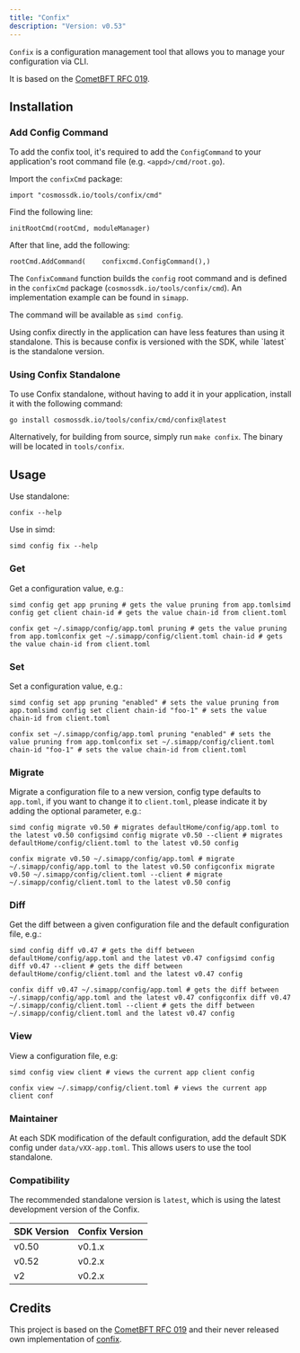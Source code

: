 ```yaml
---
title: "Confix"
description: "Version: v0.53"
---
```


`Confix` is a configuration management tool that allows you to manage your configuration via CLI.

It is based on the [CometBFT RFC 019](https://github.com/cometbft/cometbft/blob/5013bc3f4a6d64dcc2bf02ccc002ebc9881c62e4/docs/rfc/rfc-019-config-version.md).

## Installation[​](#installation "Direct link to Installation")

### Add Config Command[​](#add-config-command "Direct link to Add Config Command")

To add the confix tool, it's required to add the `ConfigCommand` to your application's root command file (e.g. `<appd>/cmd/root.go`).

Import the `confixCmd` package:

```
import "cosmossdk.io/tools/confix/cmd"
```

Find the following line:

```
initRootCmd(rootCmd, moduleManager)
```

After that line, add the following:

```
rootCmd.AddCommand(    confixcmd.ConfigCommand(),)
```

The `ConfixCommand` function builds the `config` root command and is defined in the `confixCmd` package (`cosmossdk.io/tools/confix/cmd`). An implementation example can be found in `simapp`.

The command will be available as `simd config`.

<Check>
  Using confix directly in the application can have less features than using it standalone. This is because confix is versioned with the SDK, while `latest` is the standalone version.
</Check>

### Using Confix Standalone[​](#using-confix-standalone "Direct link to Using Confix Standalone")

To use Confix standalone, without having to add it in your application, install it with the following command:

```
go install cosmossdk.io/tools/confix/cmd/confix@latest
```

Alternatively, for building from source, simply run `make confix`. The binary will be located in `tools/confix`.

## Usage[​](#usage "Direct link to Usage")

Use standalone:

```
confix --help
```

Use in simd:

```
simd config fix --help
```

### Get[​](#get "Direct link to Get")

Get a configuration value, e.g.:

```
simd config get app pruning # gets the value pruning from app.tomlsimd config get client chain-id # gets the value chain-id from client.toml
```

```
confix get ~/.simapp/config/app.toml pruning # gets the value pruning from app.tomlconfix get ~/.simapp/config/client.toml chain-id # gets the value chain-id from client.toml
```

### Set[​](#set "Direct link to Set")

Set a configuration value, e.g.:

```
simd config set app pruning "enabled" # sets the value pruning from app.tomlsimd config set client chain-id "foo-1" # sets the value chain-id from client.toml
```

```
confix set ~/.simapp/config/app.toml pruning "enabled" # sets the value pruning from app.tomlconfix set ~/.simapp/config/client.toml chain-id "foo-1" # sets the value chain-id from client.toml
```

### Migrate[​](#migrate "Direct link to Migrate")

Migrate a configuration file to a new version, config type defaults to `app.toml`, if you want to change it to `client.toml`, please indicate it by adding the optional parameter, e.g.:

```
simd config migrate v0.50 # migrates defaultHome/config/app.toml to the latest v0.50 configsimd config migrate v0.50 --client # migrates defaultHome/config/client.toml to the latest v0.50 config
```

```
confix migrate v0.50 ~/.simapp/config/app.toml # migrate ~/.simapp/config/app.toml to the latest v0.50 configconfix migrate v0.50 ~/.simapp/config/client.toml --client # migrate ~/.simapp/config/client.toml to the latest v0.50 config
```

### Diff[​](#diff "Direct link to Diff")

Get the diff between a given configuration file and the default configuration file, e.g.:

```
simd config diff v0.47 # gets the diff between defaultHome/config/app.toml and the latest v0.47 configsimd config diff v0.47 --client # gets the diff between defaultHome/config/client.toml and the latest v0.47 config
```

```
confix diff v0.47 ~/.simapp/config/app.toml # gets the diff between ~/.simapp/config/app.toml and the latest v0.47 configconfix diff v0.47 ~/.simapp/config/client.toml --client # gets the diff between ~/.simapp/config/client.toml and the latest v0.47 config
```

### View[​](#view "Direct link to View")

View a configuration file, e.g:

```
simd config view client # views the current app client config
```

```
confix view ~/.simapp/config/client.toml # views the current app client conf
```

### Maintainer[​](#maintainer "Direct link to Maintainer")

At each SDK modification of the default configuration, add the default SDK config under `data/vXX-app.toml`. This allows users to use the tool standalone.

### Compatibility[​](#compatibility "Direct link to Compatibility")

The recommended standalone version is `latest`, which is using the latest development version of the Confix.

| SDK Version | Confix Version |
| ----------- | -------------- |
| v0.50       | v0.1.x         |
| v0.52       | v0.2.x         |
| v2          | v0.2.x         |

## Credits[​](#credits "Direct link to Credits")

This project is based on the [CometBFT RFC 019](https://github.com/cometbft/cometbft/blob/5013bc3f4a6d64dcc2bf02ccc002ebc9881c62e4/docs/rfc/rfc-019-config-version.md) and their never released own implementation of [confix](https://github.com/cometbft/cometbft/blob/v0.36.x/scripts/confix/confix.go).

